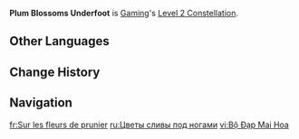 {{Constellation Infobox
|image         = Constellation Plum Blossoms Underfoot.png
|character     = Gaming
|level         = 2
|description   = When Gaming receives healing and this instance of healing overflows, his ATK will be increased by 20% for 5s.
|scale_att1    = 
|scale_att2    = 
|utility1      = ATK Increase
|utility2      = 
}}
'''Plum Blossoms Underfoot''' is [[Gaming]]'s [[Level 2 Constellation]].
<!--
==Gameplay Notes==
--><!--
==Preview==
{Preview
|file = Plum Blossoms Underfoot Preview
}
-->
==Other Languages==
{{Other Languages
|en      = Plum Blossoms Underfoot
|zhs     = 步踏梅花
|zhs_rm  = Bùtà Méihuā
|zht     = 步踏梅花
|zht_rm  = Bùtà Méihuā
|zh_tl   = 
|ja      = 梅花踏歩
|ja_rm   = Baika Touho
|ja_tl   = 
|ko      = 매화 밟기
|ko_rm   = 
|ko_tl   = 
|es      = Paseo entre cerezos
|es_tl   = Walk Among Cherry Trees
|fr      = Sur les fleurs de prunier
|fr_tl   = On the Plum Blossoms
|ru      = Цветы сливы под ногами
|ru_tl   = Plum Blossoms Underfoot
|th      = Plum Blossoms Underfoot
|vi      = Bộ Đạp Mai Hoa
|vi_tl   = 
|de      = Pflaumenblüten unter den Füßen
|de_tl   = Plum Blossoms Underfoot
|id      = Plum Blossoms Underfoot
|pt      = As Ameixas Desabrocham Sob os Pés
|pt_tl   = 
|tr      = Erik Çiçeklerinin Arasında
|tr_tl   = 
|it      = Passi tra i fiori di pruno
|it_tl   = Steps Among the Plum Blossoms
}}

==Change History==
{{Change History|4.4}}

==Navigation==
{{Talent Navbox|Gaming}}

[[fr:Sur les fleurs de prunier]]
[[ru:Цветы сливы под ногами]]
[[vi:Bộ Đạp Mai Hoa]]